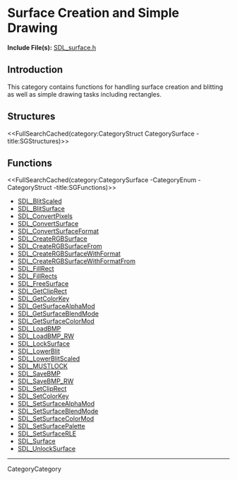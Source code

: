 
= Surface Creation and Simple Drawing =

'''Include File(s):'''  [http://hg.libsdl.org/SDL/file/default/include/SDL_surface.h SDL_surface.h]


== Introduction ==

This category contains functions for handling surface creation and blitting as well as simple drawing tasks including <!-- points, lines, and --> rectangles.

<!-- #Remove this line and the ## below to use this markup if it becomes relevant to this category -->
<!-- #== Enumerations == -->
<!-- #<<FullSearchCached(category:CategoryEnum CategorySurface -title:SGEnumerations)>> -->

== Structures ==
<<FullSearchCached(category:CategoryStruct CategorySurface -title:SGStructures)>>

== Functions ==
<<FullSearchCached(category:CategorySurface -CategoryEnum -CategoryStruct -title:SGFunctions)>>

<!-- BEGIN CATEGORY LIST -->
* [[SDL_BlitScaled]]
* [[SDL_BlitSurface]]
* [[SDL_ConvertPixels]]
* [[SDL_ConvertSurface]]
* [[SDL_ConvertSurfaceFormat]]
* [[SDL_CreateRGBSurface]]
* [[SDL_CreateRGBSurfaceFrom]]
* [[SDL_CreateRGBSurfaceWithFormat]]
* [[SDL_CreateRGBSurfaceWithFormatFrom]]
* [[SDL_FillRect]]
* [[SDL_FillRects]]
* [[SDL_FreeSurface]]
* [[SDL_GetClipRect]]
* [[SDL_GetColorKey]]
* [[SDL_GetSurfaceAlphaMod]]
* [[SDL_GetSurfaceBlendMode]]
* [[SDL_GetSurfaceColorMod]]
* [[SDL_LoadBMP]]
* [[SDL_LoadBMP_RW]]
* [[SDL_LockSurface]]
* [[SDL_LowerBlit]]
* [[SDL_LowerBlitScaled]]
* [[SDL_MUSTLOCK]]
* [[SDL_SaveBMP]]
* [[SDL_SaveBMP_RW]]
* [[SDL_SetClipRect]]
* [[SDL_SetColorKey]]
* [[SDL_SetSurfaceAlphaMod]]
* [[SDL_SetSurfaceBlendMode]]
* [[SDL_SetSurfaceColorMod]]
* [[SDL_SetSurfacePalette]]
* [[SDL_SetSurfaceRLE]]
* [[SDL_Surface]]
* [[SDL_UnlockSurface]]
<!-- END CATEGORY LIST -->
----
CategoryCategory
